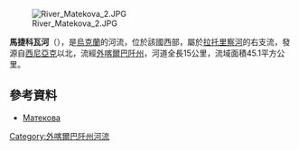 [[Image:River_Matekova_2.JPG|right]]

'''馬捷科瓦河'''（{{lang-uk|Матекова}}），是[[烏克蘭|烏克蘭]]的河流，位於該國西部，屬於[[拉托里察河|拉托里察河]]的右支流，發源自[[西尼亞克_(穆卡切沃區)|西尼亞克]]以北，流經[[外喀爾巴阡州|外喀爾巴阡州]]，河道全長15公里，流域面積45.1平方公里。

==參考資料==
* [https://web.archive.org/web/20131005022808/http://do.gendocs.ru/docs/index-29520.html?page=29 Матекова]

{{DEFAULTSORT:Матекова}}
[[Category:外喀爾巴阡州河流|Category:外喀爾巴阡州河流]]


{{Ukraine-river-stub}}